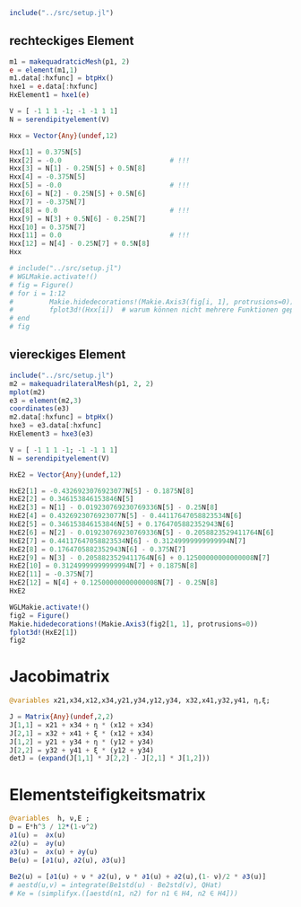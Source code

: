 ```julia
include("../src/setup.jl")
```

## rechteckiges Element

```julia
m1 = makequadratcicMesh(p1, 2)
e = element(m1,1)
m1.data[:hxfunc] = btpHx()
hxe1 = e.data[:hxfunc]
HxElement1 = hxe1(e)
```

```julia
V = [ -1 1 1 -1; -1 -1 1 1]
N = serendipityelement(V)

Hxx = Vector{Any}(undef,12)

Hxx[1] = 0.375N[5]
Hxx[2] = -0.0                           # !!!
Hxx[3] = N[1] - 0.25N[5] + 0.5N[8]
Hxx[4] = -0.375N[5]
Hxx[5] = -0.0                           # !!!
Hxx[6] = N[2] - 0.25N[5] + 0.5N[6]
Hxx[7] = -0.375N[7]
Hxx[8] = 0.0                            # !!!
Hxx[9] = N[3] + 0.5N[6] - 0.25N[7]
Hxx[10] = 0.375N[7]
Hxx[11] = 0.0                           # !!!
Hxx[12] = N[4] - 0.25N[7] + 0.5N[8]
Hxx
```


```julia
# include("../src/setup.jl")
# WGLMakie.activate!()
# fig = Figure()
# for i = 1:12
#         Makie.hidedecorations!(Makie.Axis3(fig[i, 1], protrusions=0))
#         fplot3d!(Hxx[i])  # warum können nicht mehrere Funktionen geplottet werden ??
# end
# fig
```

## viereckiges Element
```julia
include("../src/setup.jl")
m2 = makequadrilateralMesh(p1, 2, 2)
mplot(m2)
e3 = element(m2,3)  
coordinates(e3)     
m2.data[:hxfunc] = btpHx()
hxe3 = e3.data[:hxfunc]
HxElement3 = hxe3(e3)
```

```julia
V = [ -1 1 1 -1; -1 -1 1 1]
N = serendipityelement(V)

HxE2 = Vector{Any}(undef,12)

HxE2[1] = -0.4326923076923077N[5] - 0.1875N[8]
HxE2[2] = 0.346153846153846N[5]
HxE2[3] = N[1] - 0.019230769230769336N[5] - 0.25N[8]
HxE2[4] = 0.4326923076923077N[5] - 0.44117647058823534N[6]
HxE2[5] = 0.346153846153846N[5] + 0.1764705882352943N[6]
HxE2[6] = N[2] - 0.019230769230769336N[5] - 0.2058823529411764N[6]
HxE2[7] = 0.44117647058823534N[6] - 0.31249999999999994N[7]
HxE2[8] = 0.1764705882352943N[6] - 0.375N[7]
HxE2[9] = N[3] - 0.2058823529411764N[6] + 0.12500000000000008N[7]
HxE2[10] = 0.31249999999999994N[7] + 0.1875N[8]
HxE2[11] = -0.375N[7]
HxE2[12] = N[4] + 0.12500000000000008N[7] - 0.25N[8]
HxE2
```

```julia
WGLMakie.activate!()
fig2 = Figure()
Makie.hidedecorations!(Makie.Axis3(fig2[1, 1], protrusions=0))
fplot3d!(HxE2[1])
fig2
```














# Jacobimatrix

```julia
@variables x21,x34,x12,x34,y21,y34,y12,y34, x32,x41,y32,y41, η,ξ;

J = Matrix{Any}(undef,2,2)
J[1,1] = x21 + x34 + η * (x12 + x34)
J[2,1] = x32 + x41 + ξ * (x12 + x34)
J[1,2] = y21 + y34 + η * (y12 + y34)
J[2,2] = y32 + y41 + ξ * (y12 + y34)
detJ = (expand(J[1,1] * J[2,2] - J[2,1] * J[1,2]))
```

# Elementsteifigkeitsmatrix

```julia
@variables  h, ν,E ;
D = E*h^3 / 12*(1-ν^2)
∂1(u) =  ∂x(u)
∂2(u) =  ∂y(u)
∂3(u) =  ∂x(u) + ∂y(u)
Be(u) = [∂1(u), ∂2(u), ∂3(u)]
        
Be2(u) = [∂1(u) + ν * ∂2(u), ν * ∂1(u) + ∂2(u),(1- ν)/2 * ∂3(u)]
# aestd(u,v) = integrate(Be1std(u) ⋅ Be2std(v), QHat)
# Ke = (simplifyx.([aestd(n1, n2) for n1 ∈ H4, n2 ∈ H4]))
```
